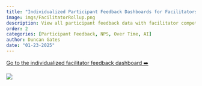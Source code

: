 ```yaml
---
title: "Individualized Participant Feedback Dashboards for Facilitators and Coaches"
image: imgs/FacilitatorRollup.png
description: View all participant feedback data with facilitator competency feedback based on your google login.
order: 2
categories: [Participant Feedback, NPS, Over Time, AI]
author: Duncan Gates
date: "01-23-2025"
---
```


[Go to the individualized facilitator feedback dashboard ➡️](https://tl-data.teachinglab.org/shiny/tl_individual_feedback/)

[![](imgs/FacilitatorRollup.png)](https://tl-data.teachinglab.org/shiny/tl_facilitator_data/)
